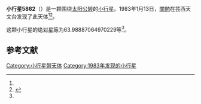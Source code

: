 {{Infobox planet
| bgcolour = #FFFFC0
| name = 5862 Sakanoue
| symbol = 
| image = 
| caption = 
| discovery = yes
| discovery_ref = 
| discoverer = [[關勉|關勉]]
| discovery_site = [[芸西天文台|芸西天文台]] 
| discovered = 1983年1月13日
| designations = yes
| mp_name = 
| named_after = 
| alt_names = 1983 AB/ 1991 LD3
| mp_category = [[主带小行星|主带小行星]]
| orbit_ref = <ref name="a">[http://ssd.jpl.nasa.gov/sbdb.cgi?sstr=5862 5862 Sakanoue] {{Wayback|url=http://ssd.jpl.nasa.gov/sbdb.cgi?sstr=5862 |date=20210830013501 }}，小行星數據庫瀏覽器（JPL Small-Body Database Browser）－[[美国国家航空航天局|美国国家航空航天局]]喷气推进实验室</ref>
| epoch = 2456400.5 (2013年4月18日更新)
| aphelion = {{convert|2.74293358550628|AU|km|3|abbr=on|lk=out}}
| perihelion = {{convert|2.029911951710828|AU|km|3|abbr=on}}
| semimajor = {{convert|2.386422768608554|AU|km|3|abbr=on}}
| eccentricity = 0.149391307
| period = 1346.540756 [[日|日]]<br />3.69[[儒略年|儒略年]]
| avg_speed = 
| inclination = 3.395034340482357
| asc_node = 89.910763956875
| mean_anomaly = 
| arg_peri = 63.98887064970229
| satellites = 
| physical_characteristics = yes
| dimensions = 
| mass = 
| density = 
| surface_grav = 
| escape_velocity = 
| sidereal_day = 
| axial_tilt = 
| pole_ecliptic_lat = 
| pole_ecliptic_lon = 
| albedo = 
| temperatures= 
| temp_name1 = 
| mean_temp_1 = 
| max_temp_1 = 
| temp_name2 = 
| max_temp_2 = 
| spectral_type = 
| abs_magnitude = 63.98887064970229
}}

'''小行星5862'''（{{lang-en|5862 Sakanoue}}）是一颗围绕[[太阳|太阳]][[公转|公转]]的[[小行星|小行星]]。1983年1月13日，[[關勉|關勉]]在芸西天文台发现了此天体<ref name="a" /><ref>{{cite news|title=小行星列表|url=http://cfa-www.harvard.edu/iau/lists/NumberedMPs.txt|accessdate=2013-07-08|newspaper=哈佛大学|archive-date=2008-05-17|archive-url=https://web.archive.org/web/20080517010638/http://cfa-www.harvard.edu/iau/lists/NumberedMPs.txt|dead-url=no}}</ref>。

这颗小行星的[[绝对星等|绝对星等]]为63.98887064970229等<ref name="a" />。

==参考文献==
{{reflist}}
{{Minor Planet Number|[[小行星5861|小行星5861]]|[[小行星5863|小行星5863]]}}

{{小天体}}

[[Category:小行星带天体|Category:小行星带天体]]
[[Category:1983年发现的小行星|Category:1983年发现的小行星]]

{{asteroid-stub}}